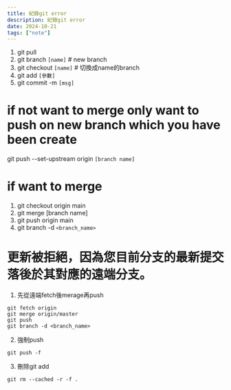 ```yaml
---
title: 紀錄git error
description: 紀錄git error
date: 2024-10-21
tags: ["note"]
---
```


1. git pull
2. git branch `[name]` # new branch
3. git checkout `[name]` # 切換成name的branch
4. git add `[參數]`
5. git commit -m `[msg]`

# if not want to merge only want to push on new branch which you have been create

git push --set-upstream origin `[branch name]`

# if want to merge

1. git checkout origin main
2. git merge [branch name]
3. git push origin main
4. git branch -d `<branch_name>`
# 更新被拒絕，因為您目前分支的最新提交落後於其對應的遠端分支。

1. 先從遠端fetch後merage再push

```shell
git fetch origin
git merge origin/master
git push
git branch -d <branch_name>
```

2. 強制push

```shell
git push -f
```

3. 刪除git add
```shell
git rm --cached -r -f .
```

